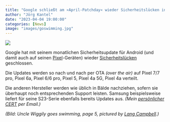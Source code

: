 ```yaml
---
title: "Google schließt am »April-Patchday« wieder Sicherheitslücken in Android"
author: "Jörg Kantel"
date: "2023-04-04 19:00:00"
categories: [News]
image: "images/goswimming.jpg"
---
```


[![](images/goswimming-b.jpg)](https://blogger.googleusercontent.com/img/b/R29vZ2xl/AVvXsEjB7FUHoavlOyTuvTRIZEQhN-fk8hPDkVmlaMNSUhrlvfxlidIZXlbP990Lr417pLsRoWBLygcY4Kg3ZlYWe-XJSymnWU8L8pGDEKN5P4EgIf7GrsFROKiotWnAu9xnu0KKdh_S-zhhvMAsX1D--hU9xYYdeWKGe7iTJ5Wi9CjFbqyctq3OKiHTUXQo/s1304/unclewiggilygoes00gari_0005.jpg)

Google hat mit seinem monatlichen Sicherheitsupdate für Android (und damit auch auf seinen [Pixel](https://source.android.com/docs/security/bulletin/pixel/2023-04-01)-Geräten) wieder  [Sicherheitslücken](https://source.android.com/docs/security/bulletin/2023-04-01?hl=de) geschlossen.

Die Updates werden so nach und nach per OTA *(over the air)* auf  Pixel 7/7 pro, Pixel 6a, Pixel 6/6 pro, Pixel 5, Pixel 4a 5G, Pixel 4a verteilt.

Die anderen Hersteller werden wie üblich in Bälde nachziehen, sofern sie überhaupt noch entsprechenden Support leisten. Samsung beispielsweise liefert für seine S23-Serie ebenfalls bereits Updates aus. *(Mein [persönlicher CERT](http://www.gwdg.de/~mreiman1/) per Email.)*

*(Bild: Uncle Wiggily goes swimming, page 5, pictured by [Lang Campbell](https://pierangelo-boog.blogspot.com/2023/03/uncle-wiggily-goes-swimming-pictured-by.html).)*